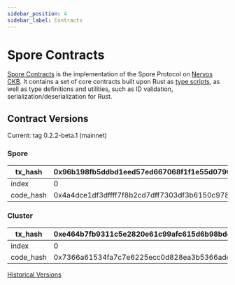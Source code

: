 ```yaml
---
sidebar_position: 4
sidebar_label: Contracts
---
```



# Spore Contracts

[Spore Contracts](https://github.com/sporeprotocol/spore-contract) is the implementation of the Spore Protocol on [Nervos CKB](https://www.nervos.org/). It contains a set of core contracts built upon Rust as [type scripts](https://docs.nervos.org/docs/reference/script/#type-script), as well as type definitions and utilities, such as ID validation, serialization/deserialization for Rust.

## Contract Versions 

Current: tag 0.2.2-beta.1 (mainnet)

### Spore

| tx_hash | 0x96b198fb5ddbd1eed57ed667068f1f1e55d07907b4c0dbd38675a69ea1b69824 |
| --- | --- |
| index | 0 |
| code_hash | 0x4a4dce1df3dffff7f8b2cd7dff7303df3b6150c9788cb75dcf6747247132b9f5 |

### Cluster

| tx_hash | 0xe464b7fb9311c5e2820e61c99afc615d6b98bdefbe318c34868c010cbd0dc938 |
| --- | --- |
| index | 0 |
| code_hash | 0x7366a61534fa7c7e6225ecc0d828ea3b5366adec2b58206f2ee84995fe030075 |

[Historical Versions](https://github.com/sporeprotocol/spore-contract/blob/master/docs/VERSIONS.md)


<EmbedCard
  title="Spore Contracts - GitHub"
  href="https://github.com/sporeprotocol/spore-contract"
  description="This repo contains the contract of Spore and Cluster, also the definition of molecule types, utilities"
  className="margin-top--sm"
/>
